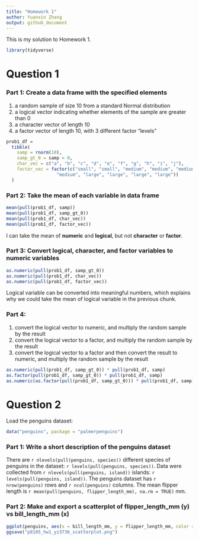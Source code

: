```yaml
---
title: "Homework 1"
author: Yuanxin Zhang
output: github_document
---
```


This is my solution to Homework 1. 

```r
library(tidyverse)
```


# Question 1
### Part 1: Create a data frame with the specified elements
1. a random sample of size 10 from a standard Normal distribution
2. a logical vector indicating whether elements of the sample are greater than 0
3. a character vector of length 10
4. a factor vector of length 10, with 3 different factor “levels”
```r
prob1_df = 
  tibble(
    samp = rnorm(10),
    samp_gt_0 = samp > 0,
    char_vec = c("a", "b", "c", "d", "e", "f", "g", "h", "i", "j"),
    factor_vec = factor(c("small", "small", "medium", "medium", "medium", 
                   "medium", "large", "large", "large", "large"))
  )
```

### Part 2: Take the mean of each variable in data frame
```r
mean(pull(prob1_df, samp))
mean(pull(prob1_df, samp_gt_0))
mean(pull(prob1_df, char_vec))
mean(pull(prob1_df, factor_vec))
```
I can take the mean of **numeric** and **logical**, but not **character** or **factor**.

### Part 3: Convert logical, character, and factor variables to numeric variables
```r
as.numeric(pull(prob1_df, samp_gt_0))
as.numeric(pull(prob1_df, char_vec))
as.numeric(pull(prob1_df, factor_vec))
```
Logical variable can be converted into meaningful numbers, which explains why we could take the mean of logical variable in the previous chunk.

### Part 4:
1. convert the logical vector to numeric, and multiply the random sample by the result
2. convert the logical vector to a factor, and multiply the random sample by the result
3. convert the logical vector to a factor and then convert the result to numeric, and multiply the random sample by the result
```r
as.numeric(pull(prob1_df, samp_gt_0)) * pull(prob1_df, samp)
as.factor(pull(prob1_df, samp_gt_0)) * pull(prob1_df, samp)
as.numeric(as.factor(pull(prob1_df, samp_gt_0))) * pull(prob1_df, samp)
```

# Question 2
Load the penguins dataset:
```r
data("penguins", package = "palmerpenguins")
```
### Part 1: Write a short description of the penguins dataset
There are `r nlevels(pull(penguins, species))` different species of penguins in the dataset: `r levels(pull(penguins, species))`. Data were collected from `r nlevels(pull(penguins, island))` islands: `r levels(pull(penguins, island))`.
The penguins dataset has `r nrow(penguins)` rows and `r ncol(penguins)` columns.
The mean flipper length is `r mean(pull(penguins, flipper_length_mm), na.rm = TRUE)` mm.

### Part 2: Make and export a scatterplot of flipper_length_mm (y) vs bill_length_mm (x)
```r
ggplot(penguins, aes(x = bill_length_mm, y = flipper_length_mm, color = species)) + geom_point()
ggsave("p8105_hw1_yz3736_scatterplot.png")
```
